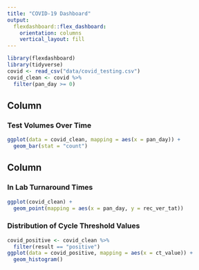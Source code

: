 ```yaml
---
title: "COVID-19 Dashboard"
output: 
  flexdashboard::flex_dashboard:
    orientation: columns
    vertical_layout: fill
---
```


```r
library(flexdashboard)
library(tidyverse)
covid <- read_csv("data/covid_testing.csv")
covid_clean <- covid %>%
  filter(pan_day >= 0)
```

Column {data-width=650}
-----------------------------------------------------------------------

### Test Volumes Over Time

```r
ggplot(data = covid_clean, mapping = aes(x = pan_day)) +
  geom_bar(stat = "count")
```

Column {data-width=350}
-----------------------------------------------------------------------

### In Lab Turnaround Times

```r
ggplot(covid_clean) +
  geom_point(mapping = aes(x = pan_day, y = rec_ver_tat))
```

### Distribution of Cycle Threshold Values

```r
covid_positive <- covid_clean %>%
  filter(result == "positive")
ggplot(data = covid_positive, mapping = aes(x = ct_value)) +
  geom_histogram()
```

